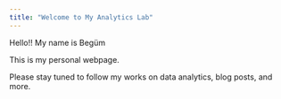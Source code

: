 ```yaml
---
title: "Welcome to My Analytics Lab"
---
```


Hello!! My name is Begüm

This is my personal webpage.

Please stay tuned to follow my works on data analytics, blog posts, and more.
